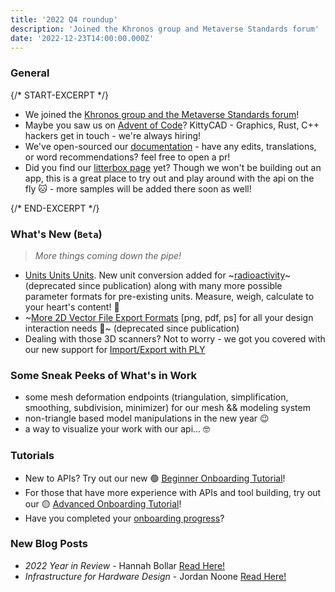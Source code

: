 ```yaml
---
title: '2022 Q4 roundup'
description: 'Joined the Khronos group and Metaverse Standards forum'
date: '2022-12-23T14:00:00.000Z'
---
```


### General

{/* START-EXCERPT */}

-   We joined the [Khronos group and the Metaverse Standards forum](https://kittycad.io/blog/2022-year-in-review#company)!
-   Maybe you saw us on [Advent of Code](https://adventofcode.com/2022/sponsors)? KittyCAD - Graphics, Rust, C++ hackers get in touch - we're always hiring!
-   We've open-sourced our [documentation](https://github.com/kittyCAD/documentation) - have any edits, translations, or word recommendations? feel free to open a pr!
-   Did you find our [litterbox page](https://kittycad.io/docs/litterbox/convert_file) yet? Though we won't be building out an app, this is a great place to try out and play around with the api on the fly 🐱 - more samples will be added there soon as well!

{/* END-EXCERPT */}

### What's New (`Beta`)

> _More things coming down the pipe!_

-   [Units Units Units](https://kittycad.io/docs/api/unit). New unit conversion added for ~[radioactivity](https://kittycad.io/docs/api/convert-radioactivity-units)~ (deprecated since publication) along with many more possible parameter formats for pre-existing units. Measure, weigh, calculate to your heart's content! 🔢
-   ~[More 2D Vector File Export Formats](https://kittycad.io/docs/api/convert-2d-vector-file) [png, pdf, ps] for all your design interaction needs 🎨~ (deprecated since publication)
-   Dealing with those 3D scanners? Not to worry - we got you covered with our new support for [Import/Export with PLY](https://kittycad.io/docs/api/file/convert-cad-file-with-defaults)

### Some Sneak Peeks of What's in Work

-   some mesh deformation endpoints (triangulation, simplification, smoothing, subdivision, minimizer) for our mesh && modeling system
-   non-triangle based model manipulations in the new year 😉
-   a way to visualize your work with our api... 🤓

### Tutorials

-   New to APIs? Try out our new 🟢 [Beginner Onboarding Tutorial](https://kittycad.io/docs/tutorials/beginner-onboarding)!
-   For those that have more experience with APIs and tool building, try out our 🟡 [Advanced Onboarding Tutorial](https://kittycad.io/docs/tutorials/onboarding)!
-   Have you completed your [onboarding progress](https://kittycad.io/account?tab=onboarding_progress)?

### New Blog Posts

-   _2022 Year in Review_ - Hannah Bollar [Read Here!](https://kittycad.io/blog/2022-year-in-review)
-   _Infrastructure for Hardware Design_ - Jordan Noone [Read Here!](https://kittycad.io/blog/infra-for-hardware-design)
